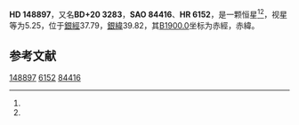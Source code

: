 {{Starbox begin
| name = HD 148897
}}
{{Starbox observe
| epoch = [[J2000.0|J2000.0]]
| constell = {{星座名待查}}<ref name=SIMBAD>{{cite web
 | url=http://simbad.u-strasbg.fr/simbad/sim-id?Ident=HR+6152
 | title=Pulsating variable Star
 | publisher=Centre de Données astronomiques de Strasbourg
 | work=SIMBAD
 | accessdate=2012-07-13
 | archive-date=2016-03-16
 | archive-url=https://web.archive.org/web/20160316182601/http://simbad.u-strasbg.fr/simbad/sim-id?Ident=HR+6152
 | dead-url=no
 }}</ref><ref name=DATA>{{cite web
 | url=http://vizier.u-strasbg.fr/viz-bin/VizieR-5?-out.add=.&-source=5050&-corr=PK=HR&-out.max=9999&HR=6152
 | title=VizieR Detailed Page
 | accessdate=2012-07-13
 | archive-url=https://web.archive.org/web/20160305093823/http://vizier.u-strasbg.fr/viz-bin/VizieR-5?-out.add=.&-source=5050&-corr=PK=HR&-out.max=9999&HR=6152
 | archive-date=2016-03-05
 | dead-url=yes
 }}</ref>
| 星官 = 
| ra = {{RA|16|30|33.6}}<ref name=SIMBAD /><ref name=DATA />
| dec = {{DEC|+20|28|45}}<ref name=SIMBAD /><ref name=DATA />
| appmag_v = 5.25<ref name=SIMBAD /><ref name=DATA />
}}
{{Starbox character
| class = G8IIICN-2CH-1<ref name=SIMBAD /><ref name=DATA />
| b-v = 1.29<ref name=SIMBAD /><ref name=DATA />
| u-b = 1.22<ref name=SIMBAD /><ref name=DATA />
| r-i = 0.7<ref name=SIMBAD /><ref name=DATA />
| variable = 
}}
{{Starbox astrometry
| radial_v = 1.22
| prop_mo_ra = 19
| parallax = 0
| p_error = 
}}
{{Starbox catalog
| names =BD+20 3283，[[SAO星表|SAO]] 84416，[[HD星表|HD]] 148897，[[HR星表|HR]] 6152}}
{{Starbox reference |Simbad=HR+6152}}
{{Starbox end}}

'''HD 148897'''，又名'''BD+20 3283'''，'''SAO 84416'''、'''HR 6152'''，是一颗恒星<ref name=SIMBAD /><ref name=DATA />，视星等为5.25，位于[[銀道座標系|銀經]]37.79，[[銀道座標系|銀緯]]39.82，其[[B1900.0|B1900.0]]坐标为赤經{{RA|16|26|13}}，赤緯{{DEC|+20|39.82|52}}。

== 参考文献 ==
{{reflist}}

{{star-stub}}

[[Category:HD和HDE天體|148897]]
[[Category:HR天體|6152]]
[[Category:SAO天體|84416]]